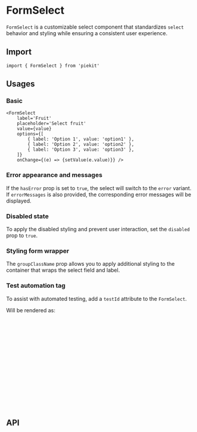 
<Meta of={FormSelectStories} />

# FormSelect

`FormSelect` is a customizable select component that standardizes `select` behavior and styling while ensuring a consistent user experience.

## Import

```tsx
import { FormSelect } from 'piekit'
```

## Usages

### Basic

<Canvas
    of={FormSelectStories.Basic}
    sourceState='none' />

```tsx
<FormSelect
    label='Fruit'
    placeholder='Select fruit'
    value={value}
    options={[
        { label: 'Option 1', value: 'option1' },
        { label: 'Option 2', value: 'option2' },
        { label: 'Option 3', value: 'option3' },
    ]}
    onChange={(e) => {setValue(e.value)}} />
```

### Error appearance and messages

If the `hasError` prop is set to `true`, the select will switch to the `error` variant.
If `errorMessages` is also provided, the corresponding error messages will be displayed.

<Canvas of={FormSelectStories.ErrorStateWithMessage} />

### Disabled state

To apply the disabled styling and prevent user interaction, set the `disabled` prop to `true`.

<Canvas of={FormSelectStories.Disabled} />

### Styling form wrapper

The `groupClassName` prop allows you to apply additional styling to the container that wraps the select field and label.

<Canvas of={FormSelectStories.WithGroupClassName} />

### Test automation tag

To assist with automated testing, add a `testId` attribute to the `FormSelect`.

<Canvas of={FormSelectStories.WithTA} />

Will be rendered as:

```html
<div data-testid="select-form-ta-form">
    <label data-testid="select-form-ta-label">Fruit</label>
    <button data-testid="select-form-ta-toggler">
        <span data-testid="select-form-ta-selected-label">
            Select fruit
        </span>
    </button>
    <div>
        <ul data-testid="select-form-ta-options-container">
            <li>
                <button data-testid="select-form-ta-option-0">...</button>
            </li>
        </ul>
    </div>
    <p data-testid="select-form-ta-error-msg-0">Field required</p>
</div>
```

## API

<ArgTypes />
